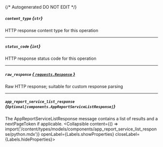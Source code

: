{/* Autogenerated DO NOT EDIT  */}

##### `content_type` *{`str`}*
HTTP response content type for this operation

---
##### `status_code` *{`int`}*
HTTP response status code for this operation

---
##### `raw_response` [*{ `requests.Response` }*](https://requests.readthedocs.io/en/latest/api/#requests.Response)
Raw HTTP response; suitable for custom response parsing

---
##### `app_report_service_list_response` *{`Optional[components.AppReportServiceListResponse]`}*
The AppReportServiceListResponse message contains a list of results and a nextPageToken if applicable.
<Collapsible content={() => import('/content/types/models/components/app_report_service_list_response/python.mdx')} openLabel={Labels.showProperties} closeLabel={Labels.hideProperties}>
</Collapsible>


